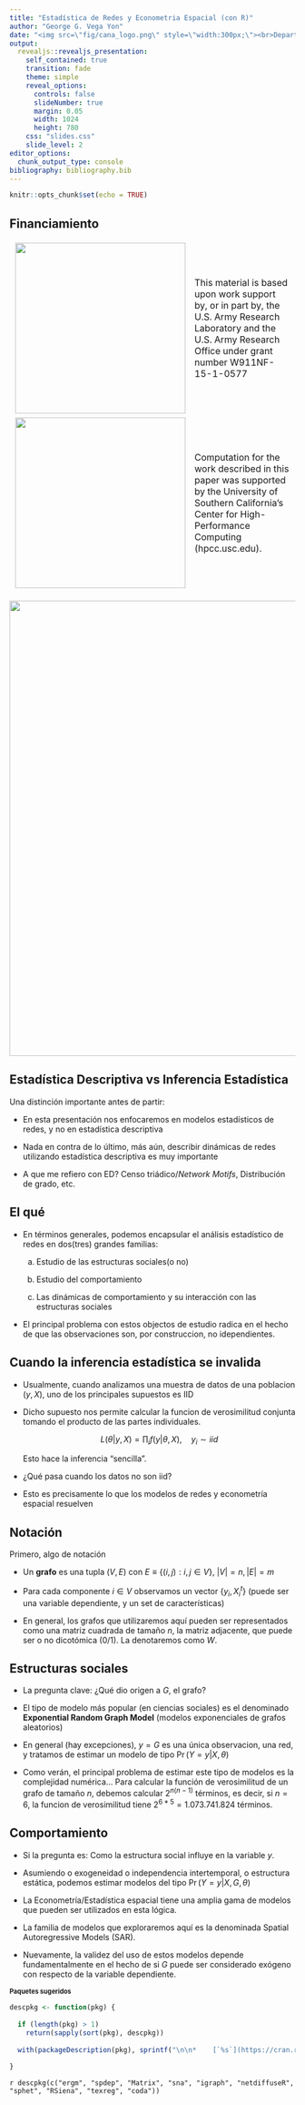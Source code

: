 ```yaml
---
title: "Estadística de Redes y Econometria Espacial (con R)"
author: "George G. Vega Yon"
date: "<img src=\"fig/cana_logo.png\" style=\"width:300px;\"><br>Department of Preventive Medicine<br>University of Southern California<br>2 de Enero, 2019"
output:
  revealjs::revealjs_presentation:
    self_contained: true
    transition: fade
    theme: simple
    reveal_options:
      controls: false
      slideNumber: true
      margin: 0.05
      width: 1024
      height: 780
    css: "slides.css"
    slide_level: 2
editor_options: 
  chunk_output_type: console
bibliography: bibliography.bib
---
```


```r
knitr::opts_chunk$set(echo = TRUE)
```

## Financiamiento

<table style="border: 1px solid transparent">
<tr style="border: 1px solid transparent">
<td>![](fig/ARO_logo.png){style="width:300px;"}</td>
<td>This material is based upon work support by, or in part by, the U.S. Army Research
Laboratory and the U.S. Army Research Office under grant number W911NF-15-1-0577</td>
</tr>
<tr style="border: 1px solid transparent">
<td>![](fig/usc.png){style="width:300px;"}</td>
<td>
Computation for the work described in this paper was supported by the University
of Southern California’s Center for High-Performance Computing (hpcc.usc.edu).
</td>
</tr>
</table>

![](fig/muriteams.png){style="width:800px;"}

## Estadística Descriptiva vs Inferencia Estadística

Una distinción importante antes de partir:

*   En esta presentación nos enfocaremos en modelos estadísticos de redes, y no
    en estadística descriptiva
    
*   Nada en contra de lo último, más aún, describir dinámicas de redes utilizando
    estadística descriptiva es muy importante
    
*   A que me refiero con ED? Censo triádico/*Network Motifs*,
    Distribución de grado, etc.
    
<!-- *   Una referencia muy buena para lo anterior es: ... TBD -->

## El qué

*   En términos generales, podemos encapsular el análisis estadístico de redes
    en dos(tres) grandes familias:
    
    a.  Estudio de las estructuras sociales(o no)
        
    b.  Estudio del comportamiento 
    
    c.  Las dinámicas de comportamiento y su interacción con las estructuras
    sociales
    
*   El principal problema con estos objectos de estudio radica en el hecho de
    que las observaciones son, por construccion, no idependientes.
    
## Cuando la inferencia estadística se invalida

*   Usualmente, cuando analizamos una muestra de datos de una poblacion $(y, X)$,
    uno de los principales supuestos es IID
    
*   Dicho supuesto nos permite calcular la funcion de verosimilitud conjunta
    tomando el producto de las partes individuales.
    
    $$
    L(\theta|y, X) = \prod_i f(y|\theta, X),\quad y_i\sim iid
    $$
    
    Esto hace la inferencia "sencilla".
    
*   ¿Qué pasa cuando los datos no son iid?

*   Esto es precisamente lo que los modelos de redes y econometría espacial resuelven
    

## Notación

Primero, algo de notación

*   Un **grafo** es una tupla $(V, E)$ con $E\equiv\left\{(i, j): i,j \in V\right\}$,
    $|V| = n, |E| = m$

*   Para cada componente $i \in V$ observamos un vector $\{y_i, X_i^t\}$ (puede
    ser una variable dependiente, y un set de características)
    
*   En general, los grafos que utilizaremos aquí pueden ser representados como
    una matriz cuadrada de tamaño $n$, la matriz adjacente, que puede ser o no
    dicotómica (0/1). La denotaremos como $W$.
    
## Estructuras sociales

*   La pregunta clave: ¿Qué dio origen a $G$, el grafo?

*   El tipo de modelo más popular (en ciencias sociales) es el denominado
    **Exponential Random Graph Model** (modelos exponenciales de grafos aleatorios)
    
*   En general (hay excepciones), $y=G$ es una única observacion, una red, y tratamos
    de estimar un modelo de tipo $\Pr\left(Y = y|X, \theta\right)$
    
*   Como verán, el principal problema de estimar este tipo de modelos es la
    complejidad numérica... Para calcular la función de verosimilitud de un grafo
    de tamaño $n$, debemos calcular $2^{n(n-1)}$ términos, es decir, si $n = 6$,
    la funcion de verosimilitud tiene $2^{6*5} = 1.073.741.824$ términos.
    
## Comportamiento

*   Si la pregunta es: Como la estructura social influye en la variable $y$.

*   Asumiendo o exogeneidad o independencia intertemporal, o estructura estática,
    podemos estimar modelos del tipo $\Pr\left(Y = y|X, G, \theta\right)$
    
*   La Econometría/Estadística espacial tiene una amplia gama de modelos que pueden
    ser utilizados en esta lógica.
    
*   La familia de modelos que exploraremos aquí es la denominada Spatial Autoregressive
    Models (SAR).
    
*   Nuevamente, la validez del uso de estos modelos depende fundamentalmente en
    el hecho de si $G$ puede ser considerado exógeno con respecto de la variable
    dependiente.
  

## Paquetes sugeridos {style="font-size:80%"}

```r
descpkg <- function(pkg) {
  
  if (length(pkg) > 1)
    return(sapply(sort(pkg), descpkg))
  
  with(packageDescription(pkg), sprintf("\n\n*    [`%s`](https://cran.r-project.org/package=%s): %s\n", Package, Package, Title))
  
}
```

`r descpkg(c("ergm", "spdep", "Matrix", "sna", "igraph", "netdiffuseR", "sphet", "RSiena", "texreg", "coda"))`

